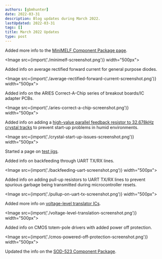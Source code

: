 ```yaml
---
authors: [gbmhunter]
date: 2022-03-31
description: Blog updates during March 2022.
lastUpdated: 2022-03-31
tags: []
title: March 2022 Updates
type: post
---
```


Added more info to the [MiniMELF Component Package page](/pcb-design/component-packages/minimelf-component-package/).

<Image src={import('./minimelf-screenshot.png')} width="500px"></Image>

Added info on average rectified forward current for general purpose diodes.

<Image src={import('./average-rectified-forward-current-screenshot.png')} width="500px"></Image>

Added info on the ARIES Correct-A-Chip series of breakout boards/IC adapter PCBs.

<Image src={import('./aries-correct-a-chip-screenshot.png')} width="500px"></Image> 

Added info on adding a [high-value parallel feedback resistor to 32.678kHz crystal tracks](/electronics/components/crystals/#32678khz-crystals) to prevent start-up problems in humid environments.

<Image src={import('./crystal-start-up-issues-screenshot.png')} width="500px"></Image>

Started a page on [test jigs](/pcb-design/test-jigs/).

Added info on backfeeding through UART TX/RX lines.

<Image src={import('./backfeeding-uart-screenshot.png')} width="500px"></Image>

Added info on adding pull-up resistors to UART TX/RX lines to prevent spurious garbage being transmitted during microcontroller resets.

<Image src={import('./pullup-on-uart-tx-screenshot.png')} width="500px"></Image>

Added more info on [voltage-level translator ICs](/electronics/components/voltage-level-translation/).

<Image src={import('./voltage-level-translation-screenshot.png')} width="500px"></Image>

Added info on CMOS totem-pole drivers with added power off protection.

<Image src={import('./cmos-powered-off-protection-screenshot.png')} width="500px"></Image>

Updated the info on the [SOD-523 Component Package](/pcb-design/component-packages/sod-523-component-package/).
